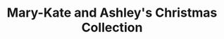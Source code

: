 ---
title: "Mary-Kate and Ashley's Christmas Collection"
subtitle: ""
creator: ""
categories: ["vhs-left"]
featuredImage: "../src/assets/images/item/vhs-left/DSC02852.png"
views: ["../src/assets/images/item/vhs-left/DSC02852.png"]
nextItem: []
---